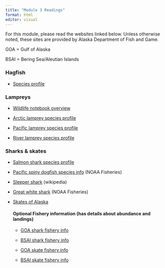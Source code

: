 ```yaml
---
title: "Module 3 Readings"
format: html
editor: visual
---
```


For this module, please read the websites linked below. Unless otherwise noted, these sites are provided by Alaska Department of Fish and Game.

GOA = Gulf of Alaska

BSAI = Bering Sea/Aleutian Islands

### Hagfish

-   [Species profile](https://www.adfg.alaska.gov/index.cfm?adfg=hagfish.main)

### Lampreys

-   [Wildlife notebook overview](https://www.adfg.alaska.gov/static/education/wns/lampreys.pdf)

-   [Arctic lamprey species profile](https://www.adfg.alaska.gov/index.cfm?adfg=arcticlamprey.main)

-   [Pacific lamprey species profile](https://www.adfg.alaska.gov/index.cfm?adfg=pacificlamprey.main)

-   [River lamprey species profile](https://www.adfg.alaska.gov/index.cfm?adfg=riverlamprey.main)

### Sharks & skates

-   [Salmon shark species profile](https://www.adfg.alaska.gov/index.cfm?adfg=salmonshark.main)

-   [Pacific spiny dogfish species info](https://www.fisheries.noaa.gov/species/pacific-spiny-dogfish) (NOAA Fisheries)

-   [Sleeper shark](https://en.wikipedia.org/wiki/Pacific_sleeper_shark) (wikipedia)

-   [Great white shark](https://www.fisheries.noaa.gov/species/white-shark) (NOAA Fisheries)

-   [Skates of Alaska](https://www.adfg.alaska.gov/index.cfm?adfg=wildlifenews.view_article&articles_id=514)

    #### Optional Fishery information (has details about abundance and landings)

    <div>

    -   [GOA shark fishery info](https://apps-afsc.fisheries.noaa.gov/refm/docs/2020/GOAshark.pdf)

    -   [BSAI shark fishery info](https://apps-afsc.fisheries.noaa.gov/Plan_Team/2022/GOAshark.pdf)

    -   [GOA skate fishery info](https://apps-afsc.fisheries.noaa.gov/Plan_Team/2023/GOAskate.pdf)

    -   [BSAI skate fishery info](https://apps-afsc.fisheries.noaa.gov/Plan_Team/2023/BSAIskate.pdf)

    </div>
